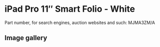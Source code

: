 # iPad Pro 11″ Smart Folio - White

Part number, for search engines, auction websites and such: MJMA3ZM/A

## Image gallery

<div style={{ width: "768px" }}>
  <GalleryComponent
    images={[
      {
        original: "/everysource/MJMA3",
        thumbnail: "/everypreview/MJMA3",
      },
      {
        original: "/everysource/MJMA3_AV1",
        thumbnail: "/everypreview/MJMA3_AV1",
      },
      {
        original: "/everysource/MJMA3_AV2",
        thumbnail: "/everypreview/MJMA3_AV2",
      },
      {
        original: "/everysource/MJMA3_AV3",
        thumbnail: "/everypreview/MJMA3_AV3",
      },
      {
        original: "/everysource/MJMA3_AV4",
        thumbnail: "/everypreview/MJMA3_AV4",
      }
    ]}
  />
</div>